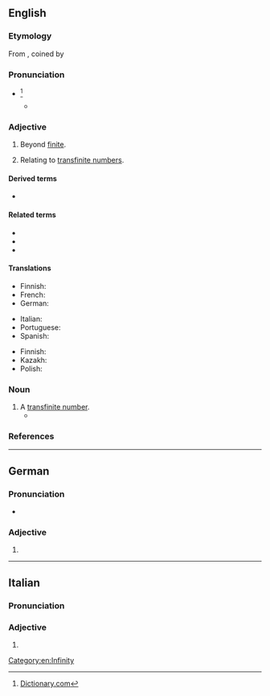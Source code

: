 ==English==

===Etymology===
From {{uder|en|de|transfinit}}, coined by {{w|Georg Cantor}}

===Pronunciation===
* {{IPA|en|/tɹænsˈfaɪnaɪt/}}<ref>[http://dictionary.reference.com/browse/transfinite Dictionary.com]</ref>
** {{audio|en|LL-Q1860 (eng)-Vealhurl-transfinite.wav|Audio (UK)}}

===Adjective===
{{en-adj|-}}

# Beyond [[finite]].
# {{lb|en|mathematics}} Relating to [[transfinite number]]s. [[Category:en:Infinity]]

====Derived terms====
* {{l|en|transfinitely}}

====Related terms====
* {{l|en|finite}}
* {{l|en|infinite}}
* {{l|en|transfinity}}

====Translations====
{{trans-top|beyond finite}}
* Finnish: {{t|fi|transfiniittinen}}
* French: {{t+|fr|transfini}}
* German: {{t+|de|transfinit}}
{{trans-mid}}
* Italian: {{t+|it|transfinito}}
* Portuguese: {{t|pt|transfinito|m}}
* Spanish: {{t|es|transfinito}}
{{trans-bottom}}

{{trans-top|relating to transfinite numbers}}
* Finnish: {{t|fi|transfiniittinen}}
* Kazakh: {{t|kk|трансфинитті}}
* Polish: {{t|pl|pozaskończony}}
{{trans-mid}}
{{trans-bottom}}

===Noun===
{{en-noun}}

# A [[transfinite number]].
#* {{quote-book|en|author=Oliver Sacks|title=Awakenings|passage=An interesting and perhaps essential formal model of this quality is to be found in Cantor's concepts of infinite sets and transfinite cardinals. The laws of ordinary, inductive mathematics do not apply to these, for the 'least part' of such '''transfinites''' are equal to the whole, and convey their infinite (i.e. world-like) quality.|year=1973}}

===References===
<references/>

----

==German==

===Pronunciation===
* {{audio|de|De-transfinite.ogg|Audio}}

===Adjective===
{{head|de|adjective form}}

# {{de-adj form of|transfinit}}

----

==Italian==

===Pronunciation===
{{it-pr|transfinìte}}

===Adjective===
{{head|it|adjective form}}

# {{adj form of|it|transfinito||f|p}}